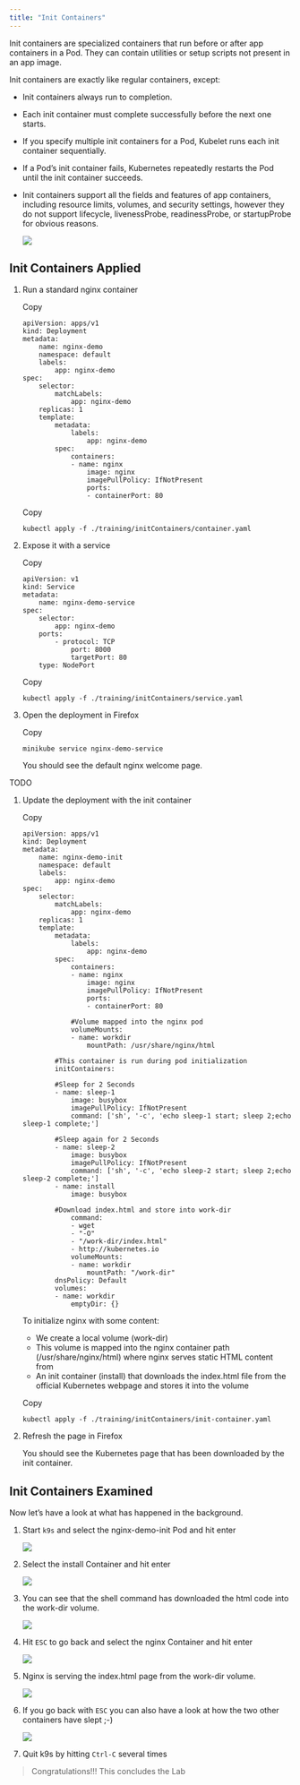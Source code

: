 ```yaml
---
title: "Init Containers"
---
```



Init containers are specialized containers that run before or after app containers in a Pod. They can contain utilities or setup scripts not present in an app image.

Init containers are exactly like regular containers, except:

*   Init containers always run to completion.
    
*   Each init container must complete successfully before the next one starts.
    
*   If you specify multiple init containers for a Pod, Kubelet runs each init container sequentially.
    
*   If a Pod’s init container fails, Kubernetes repeatedly restarts the Pod until the init container succeeds.
    
*   Init containers support all the fields and features of app containers, including resource limits, volumes, and security settings, however they do not support lifecycle, livenessProbe, readinessProbe, or startupProbe for obvious reasons.
    
    ![](https://niklaushirt.github.io/images/init0.png)
    

## Init Containers Applied

1.  Run a standard nginx container
    
    Copy
    
         
        apiVersion: apps/v1
        kind: Deployment
        metadata:
        	name: nginx-demo
        	namespace: default
        	labels:
        		app: nginx-demo
        spec:
        	selector:
        		matchLabels:
        			app: nginx-demo
        	replicas: 1
        	template:
        		metadata:
        			labels:
        				app: nginx-demo
        		spec:
        			containers:
        			- name: nginx
        				image: nginx
        				imagePullPolicy: IfNotPresent 
        				ports:
        				- containerPort: 80
        	
        
    
    Copy
    
         
        kubectl apply -f ./training/initContainers/container.yaml
        	
        
    
2.  Expose it with a service
    
    Copy
    
         
        apiVersion: v1
        kind: Service
        metadata:
        	name: nginx-demo-service
        spec:
        	selector:
        		app: nginx-demo
        	ports:
        		- protocol: TCP
        			port: 8000
        			targetPort: 80
        	type: NodePort
        	
        
    
    Copy
    
         
        kubectl apply -f ./training/initContainers/service.yaml
        	
        
    
3.  Open the deployment in Firefox
    
    Copy
    
         
        minikube service nginx-demo-service
        	
        
    
    You should see the default nginx welcome page.
    

TODO

1.  Update the deployment with the init container
    
    Copy
    
         
        apiVersion: apps/v1
        kind: Deployment
        metadata:
        	name: nginx-demo-init
        	namespace: default
        	labels:
        		app: nginx-demo
        spec:
        	selector:
        		matchLabels:
        			app: nginx-demo
        	replicas: 1
        	template:
        		metadata:
        			labels:
        				app: nginx-demo
        		spec:
        			containers:
        			- name: nginx
        				image: nginx
        				imagePullPolicy: IfNotPresent 
        				ports:
        				- containerPort: 80
        				
        			#Volume mapped into the nginx pod
        			volumeMounts:
        			- name: workdir
        				mountPath: /usr/share/nginx/html
        				
        		#This container is run during pod initialization
        		initContainers:
        
        		#Sleep for 2 Seconds
        		- name: sleep-1
        			image: busybox
        			imagePullPolicy: IfNotPresent
        			command: ['sh', '-c', 'echo sleep-1 start; sleep 2;echo sleep-1 complete;']
        		
        		#Sleep again for 2 Seconds
        		- name: sleep-2
        			image: busybox
        			imagePullPolicy: IfNotPresent
        			command: ['sh', '-c', 'echo sleep-2 start; sleep 2;echo sleep-2 complete;']
        		- name: install
        			image: busybox
        			
        		#Download index.html and store into work-dir
        			command:
        			- wget
        			- "-O"
        			- "/work-dir/index.html"
        			- http://kubernetes.io
        			volumeMounts:
        			- name: workdir
        				mountPath: "/work-dir"
        		dnsPolicy: Default
        		volumes:
        		- name: workdir
        			emptyDir: {}
        	
        
    
    To initialize nginx with some content:
    
    *   We create a local volume (work-dir)
    *   This volume is mapped into the nginx container path (/usr/share/nginx/html) where nginx serves static HTML content from
    *   An init container (install) that downloads the index.html file from the official Kubernetes webpage and stores it into the volume
    
    Copy
    
         
        kubectl apply -f ./training/initContainers/init-container.yaml
        	
        
    
2.  Refresh the page in Firefox
    
    You should see the Kubernetes page that has been downloaded by the init container.
    

## Init Containers Examined

Now let’s have a look at what has happened in the background.

1.  Start `k9s` and select the nginx-demo-init Pod and hit enter
    
    ![](https://niklaushirt.github.io/images/init1.png)
    
2.  Select the install Container and hit enter
    
    ![](https://niklaushirt.github.io/images/init2.png)
    
3.  You can see that the shell command has downloaded the html code into the work-dir volume.
    
    ![](https://niklaushirt.github.io/images/init3.png)
    
4.  Hit `ESC` to go back and select the nginx Container and hit enter
    
    ![](https://niklaushirt.github.io/images/init5.png)
    
5.  Nginx is serving the index.html page from the work-dir volume.
    
    ![](https://niklaushirt.github.io/images/init4.png)
    
6.  If you go back with `ESC` you can also have a look at how the two other containers have slept ;-)
    
    ![](https://niklaushirt.github.io/images/init5.png)
    
7.  Quit k9s by hitting `Ctrl-C` several times
    

> Congratulations!!! This concludes the Lab